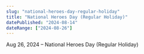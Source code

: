 ```yaml
---
slug: "national-heroes-day-regular-holiday"
title: "National Heroes Day (Regular Holiday)"
datePublished: "2024-08-14"
dateRange: ["2024-08-26"]
---
```


<!--- content start --->

Aug 26, 2024 – National Heroes Day (Regular Holiday)

<!--- content end --->